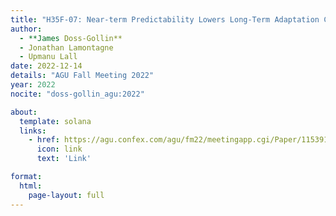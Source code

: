 ```yaml
---
title: "H35F-07: Near-term Predictability Lowers Long-Term Adaptation Costs"
author:
  - **James Doss-Gollin**
  - Jonathan Lamontagne
  - Upmanu Lall
date: 2022-12-14
details: "AGU Fall Meeting 2022"
year: 2022
nocite: "doss-gollin_agu:2022"

about:
  template: solana
  links:
    - href: https://agu.confex.com/agu/fm22/meetingapp.cgi/Paper/1153913
      icon: link
      text: 'Link'

format:
  html:
    page-layout: full
---
```


:::{#bibliography}
:::